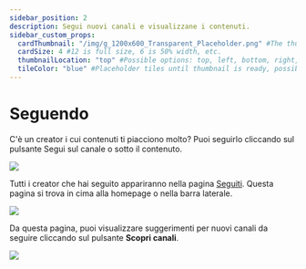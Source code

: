 ---
sidebar_position: 2
description: Segui nuovi canali e visualizzane i contenuti.
sidebar_custom_props:
  cardThumbnail: "/img/g_1200x600_Transparent_Placeholder.png" #The thumbnail on the category card.
  cardSize: 4 #12 is full size, 6 is 50% width, etc.
  thumbnailLocation: "top" #Possible options: top, left, bottom, right, none
  tileColor: "blue" #Placeholder tiles until thumbnail is ready, possible options: blue, cream, darkpurple, lightpurple, mauve, orange, pink, none
---

# Seguendo

C'è un creator i cui contenuti ti piacciono molto? Puoi seguirlo cliccando sul pulsante Segui sul canale o sotto il contenuto.

![](/img/en/category-discovery1.png)

Tutti i creator che hai seguito appariranno nella pagina [Seguiti](https://odysee.com/$/following). Questa pagina si trova in cima alla homepage o nella barra laterale.

![](/img/en/category-discovery2.png)

Da questa pagina, puoi visualizzare suggerimenti per nuovi canali da seguire cliccando sul pulsante **Scopri canali**.

![](/img/en/category-discovery3.png)
